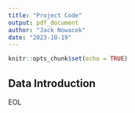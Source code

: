 ```yaml
---
title: "Project Code"
output: pdf_document
author: "Jack Nowacek"
date: "2023-10-19"
---
```


```r
knitr::opts_chunk$set(echo = TRUE)
```

## Data Introduction





EOL
